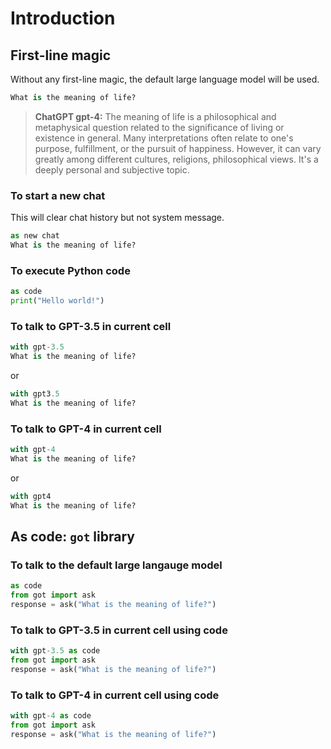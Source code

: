 # Introduction

## First-line magic

Without any first-line magic, the default large language model will be used.

```python
What is the meaning of life?
```

> **ChatGPT gpt-4:**
> The meaning of life is a philosophical and metaphysical question related to the significance of living or existence in general. Many interpretations often relate to one's purpose, fulfillment, or the pursuit of happiness. However, it can vary greatly among different cultures, religions, philosophical views. It's a deeply personal and subjective topic.

### To start a new chat

This will clear chat history but not system message.

```python
as new chat
What is the meaning of life?
```

### To execute Python code

```python
as code
print("Hello world!")
```

### To talk to GPT-3.5 in current cell

```python
with gpt-3.5
What is the meaning of life?
```

or

```python
with gpt3.5
What is the meaning of life?
```

### To talk to GPT-4 in current cell

```python
with gpt-4
What is the meaning of life?
```

or

```python
with gpt4
What is the meaning of life?
```

## As code: `got` library

### To talk to the default large langauge model

```python
as code
from got import ask
response = ask("What is the meaning of life?")
```

### To talk to GPT-3.5 in current cell using code

```python
with gpt-3.5 as code
from got import ask
response = ask("What is the meaning of life?")
```

### To talk to GPT-4 in current cell using code

```python
with gpt-4 as code
from got import ask
response = ask("What is the meaning of life?")
```
